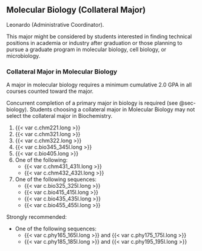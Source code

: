 ## Molecular Biology (Collateral Major) {#sec-molecular-biology}
Leonardo (Administrative Coordinator).

This major might be considered by students interested in finding technical positions in academia or industry after graduation or those planning to pursue a graduate program in molecular biology, cell biology, or microbiology. 

### Collateral Major in Molecular Biology
A major in molecular biology requires a minimum cumulative 2.0 GPA in all courses counted toward the major.

Concurrent completion of a primary major in biology is required (see @sec-biology). Students choosing a collateral major in Molecular Biology may not select the collateral major in Biochemistry. 

1. {{< var c.chm221.long >}}
2. {{< var c.chm321.long >}}
3. {{< var c.chm322.long >}}
4. {{< var c.bio345_345l.long >}}
5. {{< var c.bio405.long >}}
6. One of the following:
	- {{< var c.chm431_431l.long >}}
	- {{< var c.chm432_432l.long >}}
7. One of the following sequences:
	- {{< var c.bio325_325l.long >}}
	- {{< var c.bio415_415l.long >}}
	- {{< var c.bio435_435l.long >}}
	- {{< var c.bio455_455l.long >}}

Strongly recommended:
	
- One of the following sequences:
	- {{< var c.phy165_165l.long >}} and {{< var c.phy175_175l.long >}}
	- {{< var c.phy185_185l.long >}} and {{< var c.phy195_195l.long >}}
